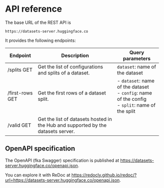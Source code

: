 # API reference

The base URL of the REST API is

  ```
  https://datasets-server.huggingface.co
  ```

It provides the following endpoints:

| Endpoint | Description | Query parameters |
| --- | --- | --- |
| /splits GET | Get the list of configurations and splits of a dataset. | `dataset`: name of the dataset |
| /first-rows GET | Get the first rows of a dataset split. | - `dataset`: name of the dataset<br>- `config`: name of the config<br>- `split`: name of the split |
| /valid GET | Get the list of datasets hosted in the Hub and supported by the datasets server. | |

## OpenAPI specification

The OpenAPI (fka Swagger) specification is published at https://datasets-server.huggingface.co/openapi.json.

You can explore it with ReDoc at https://redocly.github.io/redoc/?url=https://datasets-server.huggingface.co/openapi.json.
